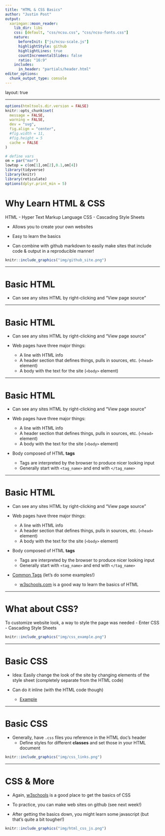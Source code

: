```yaml
---
title: "HTML & CSS Basics"
author: "Justin Post"
output:
  xaringan::moon_reader:
    lib_dir: libs
    css: [default, "css/ncsu.css", "css/ncsu-fonts.css"]
    nature:
      beforeInit: ["js/ncsu-scale.js"]
      highlightStyle: github
      highlightLines: true
      countIncrementalSlides: false
      ratio: "16:9"
    includes:
      in_header: "partials/header.html"
editor_options: 
  chunk_output_type: console
---
```



layout: true

---

```r
options(htmltools.dir.version = FALSE)
knitr::opts_chunk$set(
  message = FALSE,
  warning = FALSE,
  dev = "svg",
  fig.align = "center",
  #fig.width = 11,
  #fig.height = 5
  cache = FALSE
)

# define vars
om = par("mar")
lowtop = c(om[1],om[2],0.1,om[4])
library(tidyverse)
library(knitr)
library(reticulate)
options(dplyr.print_min = 5)
```


# Why Learn HTML & CSS

HTML - Hyper Text Markup Language
CSS - Cascading Style Sheets

- Allows you to create your own websites

- Easy to learn the basics

- Can combine with github markdown to easily make sites that include code & output in a reproducible manner!

```r
knitr::include_graphics("img/github_site.png")
```


---

# Basic HTML

- Can see any sites HTML by right-clicking and "View page source"


---

# Basic HTML

- Can see any sites HTML by right-clicking and "View page source"

- Web pages have three major things:
    + A line with HTML info
    + A header section that defines things, pulls in sources, etc. (`<head>` element)
    + A body with the text for the site (`<body>` element)


---

# Basic HTML

- Can see any sites HTML by right-clicking and "View page source"

- Web pages have three major things:
    + A line with HTML info
    + A header section that defines things, pulls in sources, etc. (`<head>` element)
    + A body with the text for the site (`<body>` element)

- Body composed of HTML **tags**
    + Tags are interpreted by the browser to produce nicer looking input
    + Generally start with `<tag_name>` and end with `</tag_name>`

---

# Basic HTML

- Can see any sites HTML by right-clicking and "View page source"

- Web pages have three major things:
    + A line with HTML info
    + A header section that defines things, pulls in sources, etc. (`<head>` element)
    + A body with the text for the site (`<body>` element)

- Body composed of HTML **tags**
    + Tags are interpreted by the browser to produce nicer looking input
    + Generally start with `<tag_name>` and end with `</tag_name>`

- [Common Tags](https://www.w3schools.com/tags/ref_byfunc.asp) (let's do some examples!)
    + [w3schools.com](https://www.w3schools.com/html/default.asp) is a good way to learn the basics of HTML 


---

# What about CSS?

To customize website look, a way to style the page was needed
- Enter CSS - Cascading Style Sheets

```r
knitr::include_graphics("img/css_example.png")
```


---

# Basic CSS 

- Idea: Easily change the look of the site by changing elements of the style sheet (completely separate from the HTML code)

- Can do it inline (with the HTML code though)
    + [Example](https://www.w3schools.com/css/css_colors.asp)


---

# Basic CSS 

- Generally, have `.css` files you reference in the HTML doc's header
    + Define styles for different **classes** and set those in your HTML document

```r
knitr::include_graphics("img/css_links.png")
```



---

# CSS & More

- Again, [w3schools](https://www.w3schools.com/css/default.asp) is a good place to get the basics of CSS

- To practice, you can make web sites on github (see next week!)

- After getting the basics down, you might learn some javascript (but that's quite a bit tougher!)

```r
knitr::include_graphics("img/html_css_js.png")
```
